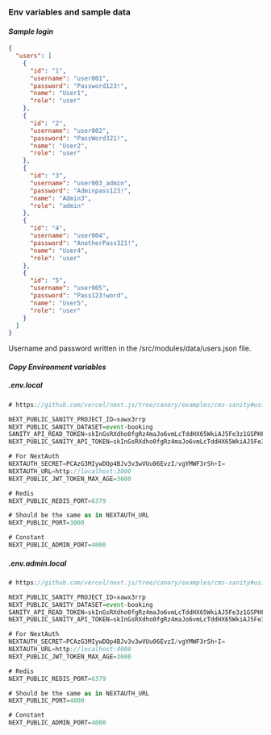 ### Env variables and sample data

#### _Sample login_

```json copy
{
  "users": [
    {
      "id": "1",
      "username": "user001",
      "password": "Password123!",
      "name": "User1",
      "role": "user"
    },
    {
      "id": "2",
      "username": "user002",
      "password": "PassWord321!",
      "name": "User2",
      "role": "user"
    },
    {
      "id": "3",
      "username": "user003_admin",
      "password": "Adminpass123!",
      "name": "Admin3",
      "role": "admin"
    },
    {
      "id": "4",
      "username": "user004",
      "password": "AnotherPass321!",
      "name": "User4",
      "role": "user"
    },
    {
      "id": "5",
      "username": "user005",
      "password": "Pass123!word",
      "name": "User5",
      "role": "user"
    }
  ]
}
```

Username and password written in the /src/modules/data/users.json file.

#### _Copy Environment variables_

##### .env.local

```js copy
# https://github.com/vercel/next.js/tree/canary/examples/cms-sanity#using-the-sanity-cli

NEXT_PUBLIC_SANITY_PROJECT_ID=xawx3rrp
NEXT_PUBLIC_SANITY_DATASET=event-booking
SANITY_API_READ_TOKEN=skInGsRXdho0fgRz4maJo6vmLcTddHX65WkiAJ5Fe3z1GSPHFEwc0kCJtpT5jtUy79MFvuOSil4W5veEQEz9FuAPtwdQJWQTqaWZgZOY5XQZzK5cBAJfr3LOxppw8rNKUkfUZYu5zroKFVGzPTxZSX1DvLHsh8gK0jECtiw5RRxgvecrkT0u
NEXT_PUBLIC_SANITY_API_TOKEN=skInGsRXdho0fgRz4maJo6vmLcTddHX65WkiAJ5Fe3z1GSPHFEwc0kCJtpT5jtUy79MFvuOSil4W5veEQEz9FuAPtwdQJWQTqaWZgZOY5XQZzK5cBAJfr3LOxppw8rNKUkfUZYu5zroKFVGzPTxZSX1DvLHsh8gK0jECtiw5RRxgvecrkT0u

# For NextAuth
NEXTAUTH_SECRET=PCAzG3MIywDOp4BJv3v3wVUu06EvzI/vgYMWF3rSh+I=
NEXTAUTH_URL=http://localhost:3000
NEXT_PUBLIC_JWT_TOKEN_MAX_AGE=3600

# Redis
NEXT_PUBLIC_REDIS_PORT=6379

# Should be the same as in NEXTAUTH_URL
NEXT_PUBLIC_PORT=3000

# Constant
NEXT_PUBLIC_ADMIN_PORT=4000
```

##### .env.admin.local

```js copy
# https://github.com/vercel/next.js/tree/canary/examples/cms-sanity#using-the-sanity-cli

NEXT_PUBLIC_SANITY_PROJECT_ID=xawx3rrp
NEXT_PUBLIC_SANITY_DATASET=event-booking
SANITY_API_READ_TOKEN=skInGsRXdho0fgRz4maJo6vmLcTddHX65WkiAJ5Fe3z1GSPHFEwc0kCJtpT5jtUy79MFvuOSil4W5veEQEz9FuAPtwdQJWQTqaWZgZOY5XQZzK5cBAJfr3LOxppw8rNKUkfUZYu5zroKFVGzPTxZSX1DvLHsh8gK0jECtiw5RRxgvecrkT0u
NEXT_PUBLIC_SANITY_API_TOKEN=skInGsRXdho0fgRz4maJo6vmLcTddHX65WkiAJ5Fe3z1GSPHFEwc0kCJtpT5jtUy79MFvuOSil4W5veEQEz9FuAPtwdQJWQTqaWZgZOY5XQZzK5cBAJfr3LOxppw8rNKUkfUZYu5zroKFVGzPTxZSX1DvLHsh8gK0jECtiw5RRxgvecrkT0u

# For NextAuth
NEXTAUTH_SECRET=PCAzG3MIywDOp4BJv3v3wVUu06EvzI/vgYMWF3rSh+I=
NEXTAUTH_URL=http://localhost:4000
NEXT_PUBLIC_JWT_TOKEN_MAX_AGE=3600

# Redis
NEXT_PUBLIC_REDIS_PORT=6379

# Should be the same as in NEXTAUTH_URL
NEXT_PUBLIC_PORT=4000

# Constant
NEXT_PUBLIC_ADMIN_PORT=4000
```